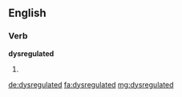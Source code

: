 ==English==

===Verb===
'''dysregulated'''

# {{past of|dysregulate}}

[[de:dysregulated]]
[[fa:dysregulated]]
[[mg:dysregulated]]
